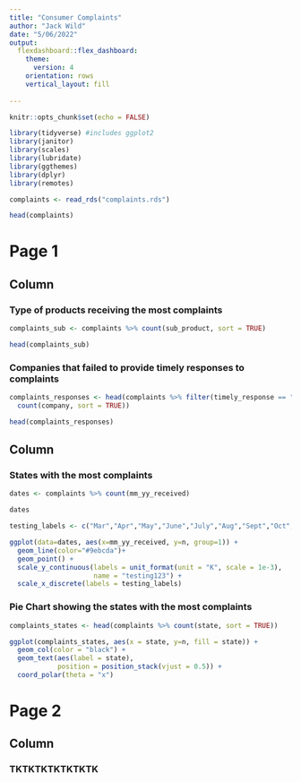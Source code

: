 ```yaml
---
title: "Consumer Complaints"
author: "Jack Wild"
date: "5/06/2022"
output:
  flexdashboard::flex_dashboard:
    theme:
      version: 4
    orientation: rows
    vertical_layout: fill
    
---
```


```r

knitr::opts_chunk$set(echo = FALSE)

library(tidyverse) #includes ggplot2
library(janitor) 
library(scales)
library(lubridate)
library(ggthemes)
library(dplyr)
library(remotes)

complaints <- read_rds("complaints.rds")

head(complaints)

```

Page 1 
=======================================================================
Column {data-width=650}
-----------------------------------------------------------------------

### Type of products receiving the most complaints


```r

complaints_sub <- complaints %>% count(sub_product, sort = TRUE)

head(complaints_sub)

```


### Companies that failed to provide timely responses to complaints

```r

complaints_responses <- head(complaints %>% filter(timely_response == "No") %>% 
  count(company, sort = TRUE))

head(complaints_responses)

```

Column {data-width=650}
-----------------------------------------------------------------------

### States with the most complaints

```r

dates <- complaints %>% count(mm_yy_received)

dates

testing_labels <- c("Mar","Apr","May","June","July","Aug","Sept","Oct","Nov","Dec")

ggplot(data=dates, aes(x=mm_yy_received, y=n, group=1)) +
  geom_line(color="#9ebcda")+
  geom_point() +
  scale_y_continuous(labels = unit_format(unit = "K", scale = 1e-3), 
                     name = "testing123") +
  scale_x_discrete(labels = testing_labels)


```


### Pie Chart showing the states with the most complaints

```r

complaints_states <- head(complaints %>% count(state, sort = TRUE))

ggplot(complaints_states, aes(x = state, y=n, fill = state)) +
  geom_col(color = "black") +
  geom_text(aes(label = state),
            position = position_stack(vjust = 0.5)) +
  coord_polar(theta = "x")


```

Page 2 
=======================================================================

Column {data-width=650}
-----------------------------------------------------------------------

### TKTKTKTKTKTKTK
